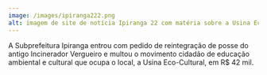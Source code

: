 ```yaml
---
image: /images/ipiranga222.png
alt: imagem de site de notícia Ipiranga 22 com matéria sobre a Usina Eco Cultural
---
```

A Subprefeitura Ipiranga entrou com pedido de reintegração de posse do antigo Incinerador Vergueiro e multou o movimento cidadão de educação ambiental e cultural que ocupa o local, a Usina Eco-Cultural, em R$ 42 mil.